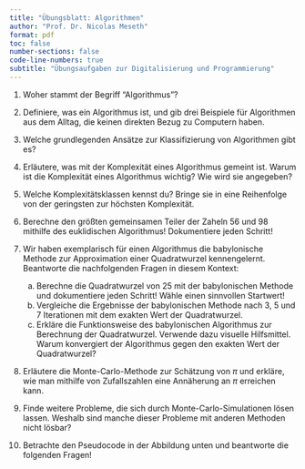 ```yaml
---
title: "Übungsblatt: Algorithmen"
author: "Prof. Dr. Nicolas Meseth"
format: pdf
toc: false
number-sections: false
code-line-numbers: true
subtitle: "Übungsaufgaben zur Digitalisierung und Programmierung"
---
```

1.  Woher stammt der Begriff "Algorithmus"?

2.  Definiere, was ein Algorithmus ist, und gib drei Beispiele für Algorithmen aus dem Alltag, die keinen direkten Bezug zu Computern haben.

3.  Welche grundlegenden Ansätze zur Klassifizierung von Algorithmen gibt es?

4.  Erläutere, was mit der Komplexität eines Algorithmus gemeint ist. Warum ist die Komplexität eines Algorithmus wichtig? Wie wird sie angegeben?

5.  Welche Komplexitätsklassen kennst du? Bringe sie in eine Reihenfolge von der geringsten zur höchsten Komplexität.

6.   Berechne den größten gemeinsamen Teiler der Zaheln 56 und 98 mithilfe des euklidischen Algorithmus! Dokumentiere jeden Schritt!

7.  Wir haben exemplarisch für einen Algorithmus die babylonische Methode zur Approximation einer Quadratwurzel kennengelernt. Beantworte die nachfolgenden Fragen in diesem Kontext:
     a.  Berechne die Quadratwurzel von 25 mit der babylonischen Methode und dokumentiere jeden Schritt! Wähle einen sinnvollen Startwert!
     b.  Vergleiche die Ergebnisse der babylonischen Methode nach 3, 5 und 7 Iterationen mit dem exakten Wert der Quadratwurzel.
     c.  Erkläre die Funktionsweise des babylonischen Algorithmus zur Berechnung der Quadratwurzel. Verwende dazu visuelle Hilfsmittel. Warum konvergiert der Algorithmus gegen den exakten Wert der Quadratwurzel?

8.  Erläutere die Monte-Carlo-Methode zur Schätzung von $\pi$ und erkläre, wie man mithilfe von Zufallszahlen eine Annäherung an $\pi$ erreichen kann.

9.  Finde weitere Probleme, die sich durch Monte-Carlo-Simulationen lösen lassen. Weshalb sind manche dieser Probleme mit anderen Methoden nicht lösbar?

10.  Betrachte den Pseudocode in der Abbildung unten und beantworte die folgenden Fragen!




